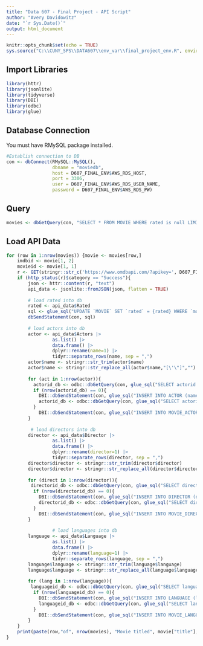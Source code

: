 ```yaml
---
title: "Data 607 - Final Project - API Script"
author: "Avery Davidowitz"
date: "`r Sys.Date()`"
output: html_document
---
```


```r
knitr::opts_chunk$set(echo = TRUE)
sys.source("C:\\CUNY_SPS\\DATA607\\env_var\\final_project_env.R", envir = knitr::knit_global())
```

## Import Libraries

```r
library(httr)
library(jsonlite)
library(tidyverse)
library(DBI)
library(odbc)
library(glue)
```

## Database Connection

You must have RMySQL package installed.

```r
#Establish connection to DB
con <- dbConnect(RMySQL::MySQL(), 
                 dbname = "moviedb", 
                 host = D607_FINAL_ENV$AWS_RDS_HOST, 
                 port = 3306,
                 user = D607_FINAL_ENV$AWS_RDS_USER_NAME,
                 password = D607_FINAL_ENV$AWS_RDS_PW)
```

## Query
```r
movies <- dbGetQuery(con, "SELECT * FROM MOVIE WHERE rated is null LIMIT 2")
```


## Load API Data
```r
for (row in 1:nrow(movies)) {movie <- movies[row,]
    imdbid <- movie[1, 2]
    movieid <- movie[1, 1]
    r <- GET(stringr::str_c('https://www.omdbapi.com/?apikey=', D607_FINAL_ENV$OMDB_API_KEY,"&i=",imdbid))
    if (http_status(r)$category == "Success"){
        json <- httr::content(r, "text")
        api_data <- jsonlite::fromJSON(json, flatten = TRUE)
        
        # load rated into db
        rated <- api_data$Rated
        sql <- glue_sql("UPDATE `MOVIE` SET `rated` = {rated} WHERE `movieid` = {movieid}", .con = con)
        dbSendStatement(con, sql)
        
        # load actors into db
        actor <- api_data$Actors |> 
                 as.list() |>
                 data.frame() |>
                 dplyr::rename(name=1) |>
                 tidyr::separate_rows(name, sep = ",")
        actor$name <- stringr::str_trim(actor$name)
        actor$name <- stringr::str_replace_all(actor$name,"[\'\"]","")
        
        for (act in 1:nrow(actor)){
          actorid_db <- odbc::dbGetQuery(con, glue_sql("SELECT actorid FROM moviedb.ACTOR WHERE name = {actor$name[act]}", .con=con))
          if (nrow(actorid_db) == 0){
            DBI::dbSendStatement(con, glue_sql("INSERT INTO ACTOR (name) VALUES ({actor$name[act]})", .con=con))
            actorid_db <- odbc::dbGetQuery(con, glue_sql("SELECT actorid FROM moviedb.ACTOR WHERE name = {actor$name[act]}", .con=con))
          }
            DBI::dbSendStatement(con, glue_sql("INSERT INTO MOVIE_ACTOR (movieid, actorid) VALUES ({movieid},{actorid_db})", .con=con))
        }
        
         # load directors into db
        director <- api_data$Director |> 
                 as.list() |>
                 data.frame() |>
                 dplyr::rename(director=1) |>
                 tidyr::separate_rows(director, sep = ",")
        director$director <- stringr::str_trim(director$director)
        director$director <- stringr::str_replace_all(director$director,"[\'\"]","")
        
        for (direct in 1:nrow(director)){
         directorid_db <- odbc::dbGetQuery(con, glue_sql("SELECT directorid FROM moviedb.DIRECTOR WHERE director =           {director$director[direct]}", .con = con))
          if (nrow(directorid_db) == 0){
            DBI::dbSendStatement(con, glue_sql("INSERT INTO DIRECTOR (director) VALUES ({director$director[direct]})", .con=con))
            directorid_db <- odbc::dbGetQuery(con, glue_sql("SELECT directorid FROM moviedb.DIRECTOR WHERE director =           {director$director[direct]}", .con = con)) 
          }
            DBI::dbSendStatement(con, glue_sql("INSERT INTO MOVIE_DIRECTOR (movieid, directorid) VALUES ({movieid},{directorid_db})", .con=con))
        }
        
                 # load languages into db
        language <- api_data$Language |> 
                 as.list() |>
                 data.frame() |>
                 dplyr::rename(language=1) |>
                 tidyr::separate_rows(language, sep = ",")
        language$language <- stringr::str_trim(language$language)
        language$language <- stringr::str_replace_all(language$language,"[\'\"]","")
        
        for (lang in 1:nrow(language)){
         languageid_db <- odbc::dbGetQuery(con, glue_sql("SELECT languageid FROM moviedb.LANGUAGE WHERE language =           {language$language[lang]}", .con = con)) 
          if (nrow(languageid_db) == 0){
            DBI::dbSendStatement(con, glue_sql("INSERT INTO LANGUAGE (language) VALUES ({language$language[lang]})", .con=con))
            languageid_db <- odbc::dbGetQuery(con, glue_sql("SELECT languageid FROM moviedb.LANGUAGE WHERE language =           {language$language[lang]}", .con = con))
          }
            DBI::dbSendStatement(con, glue_sql("INSERT INTO MOVIE_LANGUAGE (movieid, languageid) VALUES ({movieid},{languageid_db})", .con=con))
        }
    }
    print(paste(row,"of", nrow(movies), "Movie titled", movie["title"], "loaded successfully"))
}    
```

